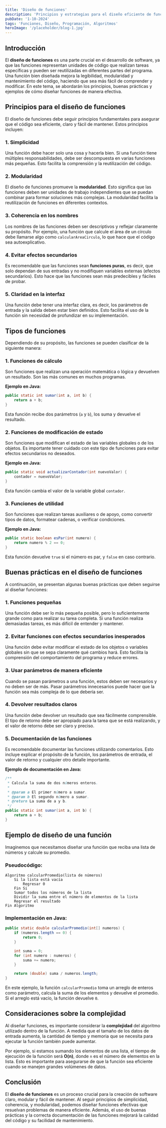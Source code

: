 ---
title: 'Diseño de funciones'
description: 'Principios y estrategias para el diseño eficiente de funciones en programación'
pubDate: '1-10-2024'
tags: 'Funciones, Diseño, Programación, Algoritmos'
heroImage: '/placeholder/blog-1.jpg'
---

## Introducción

El **diseño de funciones** es una parte crucial en el desarrollo de software, ya que las funciones representan unidades de código que realizan tareas específicas y pueden ser reutilizadas en diferentes partes del programa. Una función bien diseñada mejora la legibilidad, modularidad y mantenimiento del código, haciendo que sea más fácil de comprender y modificar. En este tema, se abordarán los principios, buenas prácticas y ejemplos de cómo diseñar funciones de manera efectiva.

## Principios para el diseño de funciones

El diseño de funciones debe seguir principios fundamentales para asegurar que el código sea eficiente, claro y fácil de mantener. Estos principios incluyen:

### **1. Simplicidad**

Una función debe hacer solo una cosa y hacerla bien. Si una función tiene múltiples responsabilidades, debe ser descompuesta en varias funciones más pequeñas. Esto facilita la comprensión y la reutilización del código.

### **2. Modularidad**

El diseño de funciones promueve la **modularidad**. Esto significa que las funciones deben ser unidades de trabajo independientes que se puedan combinar para formar soluciones más complejas. La modularidad facilita la reutilización de funciones en diferentes contextos.

### **3. Coherencia en los nombres**

Los nombres de las funciones deben ser descriptivos y reflejar claramente su propósito. Por ejemplo, una función que calcule el área de un círculo debe llamarse algo como `calcularAreaCirculo`, lo que hace que el código sea autoexplicativo.

### **4. Evitar efectos secundarios**

Es recomendable que las funciones sean **funciones puras**, es decir, que solo dependan de sus entradas y no modifiquen variables externas (efectos secundarios). Esto hace que las funciones sean más predecibles y fáciles de probar.

### **5. Claridad en la interfaz**

Una función debe tener una interfaz clara, es decir, los parámetros de entrada y la salida deben estar bien definidos. Esto facilita el uso de la función sin necesidad de profundizar en su implementación.

## Tipos de funciones

Dependiendo de su propósito, las funciones se pueden clasificar de la siguiente manera:

### **1. Funciones de cálculo**

Son funciones que realizan una operación matemática o lógica y devuelven un resultado. Son las más comunes en muchos programas.

**Ejemplo en Java:**

```java
public static int sumar(int a, int b) {
    return a + b;
}
```

Esta función recibe dos parámetros (`a` y `b`), los suma y devuelve el resultado.

### **2. Funciones de modificación de estado**

Son funciones que modifican el estado de las variables globales o de los objetos. Es importante tener cuidado con este tipo de funciones para evitar efectos secundarios no deseados.

**Ejemplo en Java:**

```java
public static void actualizarContador(int nuevoValor) {
    contador = nuevoValor;
}
```

Esta función cambia el valor de la variable global `contador`.

### **3. Funciones de utilidad**

Son funciones que realizan tareas auxiliares o de apoyo, como convertir tipos de datos, formatear cadenas, o verificar condiciones.

**Ejemplo en Java:**

```java
public static boolean esPar(int numero) {
    return numero % 2 == 0;
}
```

Esta función devuelve `true` si el número es par, y `false` en caso contrario.

## Buenas prácticas en el diseño de funciones

A continuación, se presentan algunas buenas prácticas que deben seguirse al diseñar funciones:

### **1. Funciones pequeñas**

Una función debe ser lo más pequeña posible, pero lo suficientemente grande como para realizar su tarea completa. Si una función realiza demasiadas tareas, es más difícil de entender y mantener.

### **2. Evitar funciones con efectos secundarios inesperados**

Una función debe evitar modificar el estado de los objetos o variables globales sin que se sepa claramente qué cambios hará. Esto facilita la comprensión del comportamiento del programa y reduce errores.

### **3. Usar parámetros de manera eficiente**

Cuando se pasan parámetros a una función, estos deben ser necesarios y no deben ser de más. Pasar parámetros innecesarios puede hacer que la función sea más compleja de lo que debería ser.

### **4. Devolver resultados claros**

Una función debe devolver un resultado que sea fácilmente comprensible. El tipo de retorno debe ser apropiado para la tarea que se está realizando, y el valor de retorno debe ser claro y preciso.

### **5. Documentación de las funciones**

Es recomendable documentar las funciones utilizando comentarios. Esto incluye explicar el propósito de la función, los parámetros de entrada, el valor de retorno y cualquier otro detalle importante.

**Ejemplo de documentación en Java:**

```java
/**
 * Calcula la suma de dos números enteros.
 * 
 * @param a El primer número a sumar.
 * @param b El segundo número a sumar.
 * @return La suma de a y b.
 */
public static int sumar(int a, int b) {
    return a + b;
}
```

## Ejemplo de diseño de una función

Imaginemos que necesitamos diseñar una función que reciba una lista de números y calcule su promedio.

### Pseudocódigo:

```
Algoritmo calcularPromedio(lista de números)
    Si la lista está vacía
        Regresar 0
    Fin Si
    Sumar todos los números de la lista
    Dividir la suma entre el número de elementos de la lista
    Regresar el resultado
Fin Algoritmo
```

### Implementación en Java:

```java
public static double calcularPromedio(int[] numeros) {
    if (numeros.length == 0) {
        return 0;
    }

    int suma = 0;
    for (int numero : numeros) {
        suma += numero;
    }

    return (double) suma / numeros.length;
}
```

En este ejemplo, la función `calcularPromedio` toma un arreglo de enteros como parámetro, calcula la suma de los elementos y devuelve el promedio. Si el arreglo está vacío, la función devuelve `0`.

## Consideraciones sobre la complejidad

Al diseñar funciones, es importante considerar la **complejidad** del algoritmo utilizado dentro de la función. A medida que el tamaño de los datos de entrada aumenta, la cantidad de tiempo y memoria que se necesita para ejecutar la función también puede aumentar.

Por ejemplo, si estamos sumando los elementos de una lista, el tiempo de ejecución de la función será **O(n)**, donde `n` es el número de elementos en la lista. Esto es importante para asegurarse de que la función sea eficiente cuando se manejen grandes volúmenes de datos.

## Conclusión

El **diseño de funciones** es un proceso crucial para la creación de software claro, modular y fácil de mantener. Al seguir principios de simplicidad, coherencia, y modularidad, podemos diseñar funciones efectivas que resuelvan problemas de manera eficiente. Además, el uso de buenas prácticas y la correcta documentación de las funciones mejorará la calidad del código y su facilidad de mantenimiento.